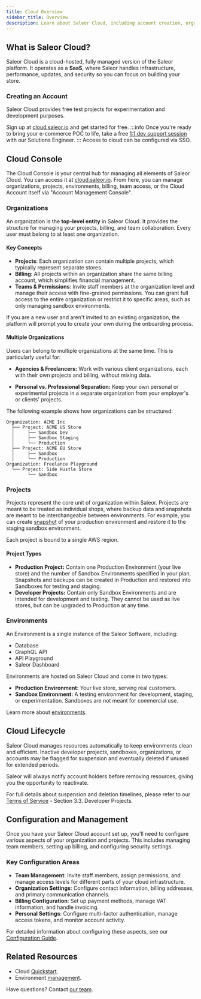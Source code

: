```yaml
---
title: Cloud Overview
sidebar_title: Overview
description: Learn about Saleor Cloud, including account creation, organizations, projects, and environments.
---
```


## What is Saleor Cloud?

Saleor Cloud is a cloud-hosted, fully managed version of the Saleor platform. 
It operates as a **SaaS**, where Saleor handles infrastructure, performance, updates, and security so you can focus on building your store.

### Creating an Account

Saleor Cloud provides free test projects for experimentation and development purposes.

Sign up at [cloud.saleor.io](https://cloud.saleor.io/) and get started for free. 
:::info
Once you're ready to bring your e-commerce POC to life, 
take a free [1:1 dev support session](https://www.getclockwise.com/c/rian-dillon-saleor-io/saleor-cloud) with our Solutions Engineer.
:::
Access to cloud can be configured via SSO.

## Cloud Console

The Cloud Console is your central hub for managing all elements of Saleor Cloud. 
You can access it at [cloud.saleor.io](https://cloud.saleor.io/).
From here, you can manage organizations, projects, environments, billing, team access, or the Cloud Account itself via "Account Management Console".

### Organizations

An organization is the **top-level entity** in Saleor Cloud. 
It provides the structure for managing your projects, billing, and team collaboration. 
Every user must belong to at least one organization.

#### Key Concepts
- **Projects**: Each organization can contain multiple projects, which typically represent separate stores.  
- **Billing**: All projects within an organization share the same billing account, which simplifies financial management.
- **Teams & Permissions**: Invite staff members at the organization level and manage their access with fine-grained permissions.
You can grant full access to the entire organization or restrict it to specific areas, such as only managing sandbox environments.  

If you are a new user and aren't invited to an existing organization, the platform will prompt you to create your own during the onboarding process.

#### Multiple Organizations

Users can belong to multiple organizations at the same time. This is particularly useful for:

- **Agencies & Freelancers:** Work with various client organizations, each with their own projects and billing, without mixing data.

- **Personal vs. Professional Separation:** Keep your own personal or experimental projects in a separate organization from your employer's or clients' projects.

The following example shows how organizations can be structured:

```text
Organization: ACME Inc
  ├── Project: ACME US Store
  │     ├── Sandbox Dev
  │     ├── Sandbox Staging
  │     └── Production
  ├── Project: ACME EU Store
  │     ├── Sandbox
  │     └── Production
Organization: Freelance Playground
  └── Project: Side Hustle Store
        └── Sandbox
```


### Projects

Projects represent the core unit of organization within Saleor. 
Projects are meant to be treated as individual shops, where backup data and snapshots are meant to be interchangeable between environments. 
For example, you can create [snapshot](/cloud/environment.mdx#snapshots) of your production environment and restore it to the staging sandbox environment.

Each project is bound to a single AWS region.

#### Project Types
- **Production Project:** Contain one Production Environment (your live store) and the number of Sandbox Environments specified in your plan. 
Snapshots and backups can be created in Production and restored into Sandboxes for testing and staging.
- **Developer Projects:** Contain only Sandbox Environments and are intended for development and testing. 
They cannot be used as live stores, but can be upgraded to Production at any time.

### Environments
An Environment is a single instance of the Saleor Software, including:
- Database
- GraphQL API
- API Playground
- Saleor Dashboard

Environments are hosted on Saleor Cloud and come in two types:

- **Production Environment:** Your live store, serving real customers.
- **Sandbox Environment:** A testing environment for development, staging, or experimentation. Sandboxes are not meant for commercial use.

Learn more about [environments](/cloud/environment.mdx).

## Cloud Lifecycle 

Saleor Cloud manages resources automatically to keep environments clean and efficient.
Inactive developer projects, sandboxes, organizations, or accounts may be flagged for suspension and eventually deleted if unused for extended periods.

Saleor will always notify account holders before removing resources, giving you the opportunity to reactivate.

For full details about suspension and deletion timelines, please refer to our 
[Terms of Service](https://saleor.io/legal/terms) - Section 3.3. Developer Projects.


## Configuration and Management

Once you have your Saleor Cloud account set up, you'll need to configure various aspects of your organization and projects. 
This includes managing team members, setting up billing, and configuring security settings.

### Key Configuration Areas

- **Team Management**: Invite staff members, assign permissions, and manage access levels for different parts of your cloud infrastructure.
- **Organization Settings**: Configure contact information, billing addresses, and primary communication channels.
- **Billing Configuration**: Set up payment methods, manage VAT information, and handle invoicing.
- **Personal Settings**: Configure multi-factor authentication, manage access tokens, and monitor account activity.

For detailed information about configuring these aspects, see our [Configuration Guide](/cloud/configuration.mdx).

## Related Resources

- Cloud [Quickstart](/quickstart/cloud.mdx).
- Environment [management](/cloud/environment.mdx).

Have questions? Contact [our team](mailto:hello@saleor.io).
